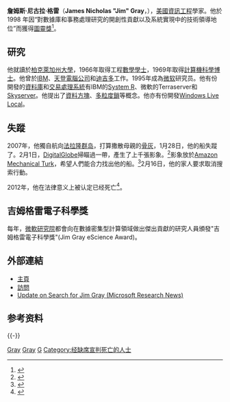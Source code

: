 {{Infobox person
| name        = 詹姆斯·尼古拉·格雷<br />(Jim Gray) 
| image       = Jim Gray Computing in the 21st Century 2006.jpg
| alt         = 
| caption     = 格雷, 2006年
| birth_name  = James Nicholas Gray
| birth_date  = {{birth date|1944|1|12}}<ref name="wisc">{{cite web | title= DeWitt Undergraduate CS Scholarship: Dr. James Gray | url= http://www.cs.wisc.edu/awards/scholarships.dewitt.html | publisher= [[University_of_Wisconsin–Madison|University of Wisconsin–Madison]] | access-date= 2010-01-18 | archive-url= https://web.archive.org/web/20100223013949/http://www.cs.wisc.edu/awards/scholarships.dewitt.html | archive-date= 2010-02-23 | url-status= dead }}</ref>
| birth_place = [[San_Francisco|San Francisco]], California<ref name="oralhist">Oral History Interview with Jim Gray ([purl.umn.edu/107339 Synopsis] at [[Charles_Babbage_Institute|Charles Babbage Institute]], [[University_of_Minnesota|University of Minnesota]]. 3 January 2002. Retrieved 2010-01-19.</ref>
| disappeared_date   = {{Disappeared date|2007|1|28}}
| disappeared_place  = 舊金山附近水域
| disappeared_status = [[Declared_death_in_absentia|Declared dead ''in absentia'']]<br />{{Death date and age|2012|1|28|1944|1|12}}
| nationality = 美国
| spouse      = Loretta (divorced), Donna Carnes (widowed)
| children    = 1 (女兒)
| occupation  = 電腦科學家
| alma_mater  = [[柏克萊加州大學|柏克萊加州大學]] (Ph.D.)
| employer    = {{Plainlist|
* [[IBM|IBM]]
* [[Tandem_Computers|Tandem Computers]]
* [[Digital_Equipment_Corporation|DEC]]
*  [[Microsoft|Microsoft]]}}
| known_for   = Work on [[database_system|database]] and [[transaction_processing|transaction processing]] systems
| awards      = [[Turing_Award|Turing Award]] (1998)<ref name="turing">{{Cite journal | last1 = Gray | first1 = J. | doi = 10.1145/602382.602401 | title = What next?: A dozen information-technology research goals | journal = Journal of the ACM | volume = 50 | pages = 41–57 | year = 2003 | url = http://research.microsoft.com/pubs/68660/ms_tr_99_50_turingtalk.pdf| arxiv = cs/9911005| s2cid = 10336312 }} Jim Gray Turing Award lecture</ref><br>[[International_Parallel_and_Distributed_Processing_Symposium#IEEE_Computer_Society_Charles_Babbage_Award|IEEE Computer Society Charles Babbage Award]] (1998)
}}

'''詹姆斯·尼古拉·格雷'''（'''James Nicholas "Jim" Gray'''，{{bd|1944年|1月12|2007年|1月28日？}}），[[美國|美國]][[資訊工程|資訊工程]]學家。他於 1998 年因“對數據庫和事務處理研究的開創性貢獻以及系統實現中的技術領導地位”而獲得[[圖靈獎|圖靈獎]]<ref>{{cite news|last=Gray|first=Jim|title=Jim Gray - A.M. Turing Award Winner|year=1998|publisher=ACM|url=http://amturing.acm.org/award_winners/gray_3649936.cfm}}</ref>。

== 研究 ==
他就讀於[[柏克萊加州大學|柏克萊加州大學]]，1966年取得工程[[數學|數學]][[學士|學士]]，1969年取得[[計算機科學|計算機科學]][[博士|博士]]。他曾於[[IBM|IBM]]、[[天登電腦公司|天登電腦公司]]和[[迪吉多|迪吉多]]工作。1995年成為[[微软|微软]]研究员。他有份開發的[[資料庫|資料庫]]和[[交易處理系統|交易處理系統]]有IBM的[[System_R|System R]]、微軟的Terraserver和[[史隆數位巡天#數據訪問|Skyserver]]。他提出了[[資料方塊|資料方塊]]、[[多粒度鎖|多粒度鎖]]等概念。他亦有份開發[[Bing_Maps|Windows Live Local]]。

== 失蹤 ==
2007年，他獨自航向[[法拉隆群岛|法拉隆群岛]]，打算撒散母親的[[骨灰|骨灰]]，1月28日，他的船失蹤了。2月1日，[[DigitalGlobe|DigitalGlobe]]掃瞄過一帶，產生了上千張影象。<ref>{{Cite news|title=Silicon Valley’s High-Tech Hunt for Colleague|url=https://www.nytimes.com/2007/02/03/technology/03search.html|newspaper=The New York Times|date=2007-02-03|accessdate=2020-03-08|issn=0362-4331|language=en-US|first=Katie|last=Hafner|archive-date=2021-03-09|archive-url=https://web.archive.org/web/20210309183613/http://www.nytimes.com/2007/02/03/technology/03search.html|dead-url=no}}</ref>影象放於[[Amazon_Mechanical_Turk|Amazon Mechanical Turk]]，希望人們能合力找出他的船。<ref>{{Cite web|title=Friends turn to satellite, spy plane in search for missing Microsoft engineer|url=http://www.siliconvalley.com/mld/siliconvalley/living/community/16611272.htm|accessdate=2020-03-08|author=|date=2007-02-02|format=|work=MercuryNews.com|publisher=|language=|archiveurl=https://web.archive.org/web/20070210223053/http://www.siliconvalley.com/mld/siliconvalley/living/community/16611272.htm|archivedate=2007-02-10|dead-url=no}}</ref>2月16日，他的家人要求取消搜索行動。

2012年，他在法律意义上被认定已经死亡<ref name="JG_DecDeath_CACM072012">{{cite journal|title=Jim Gray Declared Dead|author=|url=|last=Greengard|first=Samuel|date=June 2012|journal=[[Communications_of_the_ACM|Communications of the ACM]]|publisher=ACM Media|issue=7|doi=|others=|year=|volume=55|page=19|issn=0001-0782|pmid=|editor1-first=Moshe|editor1-link=Moshe Y. Vardi|editor1-last=Vardi}}</ref>。

== 吉姆格雷電子科學獎 ==
每年，[[微軟研究院|微軟研究院]]都會向在數據密集型計算領域做出傑出貢獻的研究人員頒發"吉姆格雷電子科學獎"(Jim Gray eScience Award)。

==外部連結==
*[http://research.microsoft.com/~Gray/ 主頁] {{Wayback|url=http://research.microsoft.com/~Gray/ |date=20081113014640 }}
*[http://www.acmqueue.com/modules.php?name=Content&pa=showpage&pid=43 訪問] {{Wayback|url=http://www.acmqueue.com/modules.php?name=Content&pa=showpage&pid=43 |date=20081210081711 }}
*[http://research.microsoft.com/news/featurestories/publish/Gray.aspx Update on Search for Jim Gray (Microsoft Research News)] {{Wayback|url=http://research.microsoft.com/news/featurestories/publish/Gray.aspx |date=20081211101603 }}

==参考资料==
{{reflist}}

{{-}}
{{图灵奖}}

{{Authority control}}
[[Category:图灵奖获得者|Gray]]
[[Category:美国计算机科学家|Gray]]
[[Category:加利福尼亞大學柏克萊分校校友|G]]
[[Category:经缺席宣判死亡的人士|Category:经缺席宣判死亡的人士]]